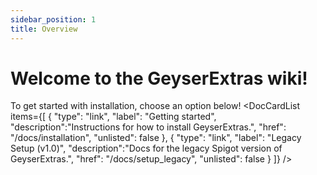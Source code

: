 ```yaml
---
sidebar_position: 1
title: Overview
---
```



# Welcome to the GeyserExtras wiki!

To get started with installation, choose an option below!
<DocCardList items={[
    {
        "type": "link",
        "label": "Getting started",
        "description":"Instructions for how to install GeyserExtras.",
        "href": "/docs/installation",
        "unlisted": false
    },
    {
        "type": "link",
        "label": "Legacy Setup (v1.0)",
        "description":"Docs for the legacy Spigot version of GeyserExtras.",
        "href": "/docs/setup_legacy",
        "unlisted": false
    }
]} />